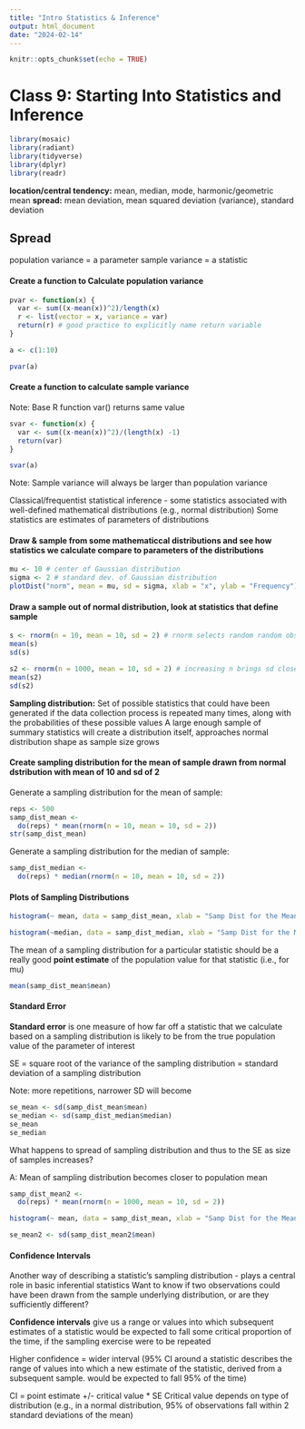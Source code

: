 ---
title: "Intro Statistics & Inference"
output: html_document
date: "2024-02-14"
---

```{r setup, include=FALSE}
knitr::opts_chunk$set(echo = TRUE)
```

# Class 9: Starting Into Statistics and Inference 

```{r echo=FALSE}
library(mosaic)
library(radiant)
library(tidyverse)
library(dplyr)
library(readr)
```

**location/central tendency:** mean, median, mode, harmonic/geometric mean
**spread:** mean deviation, mean squared deviation (variance), standard deviation 

## Spread

population variance = a parameter 
sample variance = a statistic

#### Create a function to Calculate population variance 

```{r}
pvar <- function(x) {
  var <- sum((x-mean(x))^2)/length(x)
  r <- list(vector = x, variance = var)
  return(r) # good practice to explicitly name return variable 
}

a <- c(1:10)

pvar(a)
```

#### Create a function to calculate sample variance
Note: Base R function var() returns same value

```{r}
svar <- function(x) {
  var <- sum((x-mean(x))^2)/(length(x) -1)
  return(var)
}

svar(a)
```

Note: Sample variance will always be larger than population variance 

Classical/frequentist statistical inference - some statistics associated with well-defined mathematical distributions (e.g., normal distribution)
Some statistics are estimates of parameters of distributions

#### Draw & sample from some mathematiccal distributions and see how statistics we calculate compare to parameters of the distributions

```{r}
mu <- 10 # center of Gaussian distribution
sigma <- 2 # standard dev. of Gaussian distribution
plotDist("norm", mean = mu, sd = sigma, xlab = "x", ylab = "Frequency")
```

#### Draw a sample out of normal distribution, look at statistics that define sample

```{r}
s <- rnorm(n = 10, mean = 10, sd = 2) # rnorm selects random random observation from simulated normal distribution
mean(s)
sd(s)

s2 <- rnorm(n = 1000, mean = 10, sd = 2) # increasing n brings sd closer to mean 
mean(s2)
sd(s2)
```

**Sampling distribution:** Set of possible statistics that could have been generated if the data collection process is repeated many times, along with the probabilities of these possible values 
A large enough sample of summary statistics will create a distribution itself, approaches normal distribution shape as sample size grows 

#### Create sampling distribution for the mean of sample drawn from normal dstribution with mean of 10 and sd of 2
Generate a sampling distribution for the mean of sample:
```{r}
reps <- 500
samp_dist_mean <- 
  do(reps) * mean(rnorm(n = 10, mean = 10, sd = 2))
str(samp_dist_mean)
```

Generate a sampling distribution for the median of sample:

```{r}
samp_dist_median <- 
  do(reps) * median(rnorm(n = 10, mean = 10, sd = 2))
```

#### Plots of Sampling Distributions

```{r}
histogram(~ mean, data = samp_dist_mean, xlab = "Samp Dist for the Mean")

histogram(~median, data = samp_dist_median, xlab = "Samp Dist for the Median")
```

The mean of a sampling distribution for a particular statistic should be a really good **point estimate** of the population value for that statistic (i.e., for mu)

```{r}
mean(samp_dist_mean$mean)
```

#### Standard Error

**Standard error** is one measure of how far off a statistic that we calculate based on a sampling distribution is likely to be from the true population value of the parameter of interest

SE = square root of the variance of the sampling distribution = standard deviation of a sampling distribution

Note: more repetitions, narrower SD will become 

```{r}
se_mean <- sd(samp_dist_mean$mean)
se_median <- sd(samp_dist_median$median)
se_mean
se_median
```

What happens to spread of sampling distribution and thus to the SE as size of samples increases?

A: Mean of sampling distribution becomes closer to population mean

```{r}
samp_dist_mean2 <-
  do(reps) * mean(rnorm(n = 1000, mean = 10, sd = 2))

histogram(~ mean, data = samp_dist_mean, xlab = "Samp Dist for the Mean")

se_mean2 <- sd(samp_dist_mean2$mean) 
```

#### Confidence Intervals

Another way of describing a statistic's sampling distribution - plays a central role in basic inferential statistics 
Want to know if two observations could have been drawn from the sample underlying distribution, or are they sufficiently different?

**Confidence intervals** give us a range or values into which subsequent estimates of a statistic would be expected to fall some critical proportion of the time, if the sampling exercise were to be repeated 

Higher confidence = wider interval (95% CI around a statistic describes the range of values into which a new estimate of the statistic, derived from a subsequent sample. would be expected to fall 95% of the time)

CI = point estimate +/- critical value * SE 
Critical value depends on type of distribution (e.g., in a normal distribution, 95% of observations fall within 2 standard deviations of the mean)